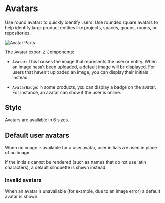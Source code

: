 # Avatars

Use round avatars to quickly identify users. Use rounded square avatars to help
identify large product entities like projects, spaces, groups, rooms, or
repositories.

![Avatar Parts](https://craft.atlassian.design/uploads/guidelines/product/avatars/avatar-anatomy.png)

The Avatar export 2 Components:

- `Avatar`: This houses the image that represents the user or entity. When an
  image hasn't been uploaded, a default image will be displayed. For users that
  haven't uploaded an image, you can display their initials instead.

- `AvatarBadge`: In some products, you can display a badge on the avatar. For
  instance, an avatar can show if the user is online.

## Style

Avatars are available in 6 sizes.

## Default user avatars

When no image is available for a user avatar, user initials are used in place of
an image.

If the initials cannot be rendered (such as names that do not use latin
characters), a default silhouette is shown instead.

### Invalid avatars

When an avatar is unavailable (for example, due to an image error) a default
avatar is shown.
